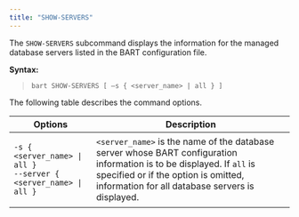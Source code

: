 ```yaml
---
title: "SHOW-SERVERS"
---
```


<div id="show_servers" class="registered_link"></div>


The `SHOW-SERVERS` subcommand displays the information for the managed database servers listed in the BART configuration file.

**Syntax:**

> `bart SHOW-SERVERS [ –s { <server_name> | all } ]`

The following table describes the command options.

<table><thead><tr class="header"><th>Options</th><th>Description</th></tr></thead><tbody><tr class="odd"><td><p><code>-s &#123; &lt;server_name&gt; | all &#125;</code><br />
<code>--server &#123; &lt;server_name&gt; | all &#125;</code></p></td><td><code>&lt;server_name&gt;</code> is the name of the database server whose BART configuration information is to be displayed. If <code>all</code> is specified or if the option is omitted, information for all database servers is displayed.</td></tr></tbody></table>
